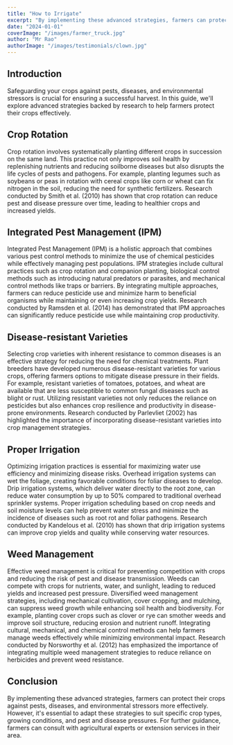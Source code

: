```yaml
---
title: "How to Irrigate"
excerpt: "By implementing these advanced strategies, farmers can protect their crops against pests, diseases, and environmental stressors more effectively."
date: "2024-01-01"
coverImage: "/images/farmer_truck.jpg"
author: "Mr Rao"
authorImage: "/images/testimonials/clown.jpg"
---
```


## Introduction

Safeguarding your crops against pests, diseases, and environmental stressors is crucial for ensuring a successful harvest. In this guide, we'll explore advanced strategies backed by research to help farmers protect their crops effectively.

## Crop Rotation

Crop rotation involves systematically planting different crops in succession on the same land. This practice not only improves soil health by replenishing nutrients and reducing soilborne diseases but also disrupts the life cycles of pests and pathogens. For example, planting legumes such as soybeans or peas in rotation with cereal crops like corn or wheat can fix nitrogen in the soil, reducing the need for synthetic fertilizers. Research conducted by Smith et al. (2010) has shown that crop rotation can reduce pest and disease pressure over time, leading to healthier crops and increased yields.

## Integrated Pest Management (IPM)

Integrated Pest Management (IPM) is a holistic approach that combines various pest control methods to minimize the use of chemical pesticides while effectively managing pest populations. IPM strategies include cultural practices such as crop rotation and companion planting, biological control methods such as introducing natural predators or parasites, and mechanical control methods like traps or barriers. By integrating multiple approaches, farmers can reduce pesticide use and minimize harm to beneficial organisms while maintaining or even increasing crop yields. Research conducted by Ramsden et al. (2014) has demonstrated that IPM approaches can significantly reduce pesticide use while maintaining crop productivity.

## Disease-resistant Varieties

Selecting crop varieties with inherent resistance to common diseases is an effective strategy for reducing the need for chemical treatments. Plant breeders have developed numerous disease-resistant varieties for various crops, offering farmers options to mitigate disease pressure in their fields. For example, resistant varieties of tomatoes, potatoes, and wheat are available that are less susceptible to common fungal diseases such as blight or rust. Utilizing resistant varieties not only reduces the reliance on pesticides but also enhances crop resilience and productivity in disease-prone environments. Research conducted by Parlevliet (2002) has highlighted the importance of incorporating disease-resistant varieties into crop management strategies.

## Proper Irrigation

Optimizing irrigation practices is essential for maximizing water use efficiency and minimizing disease risks. Overhead irrigation systems can wet the foliage, creating favorable conditions for foliar diseases to develop. Drip irrigation systems, which deliver water directly to the root zone, can reduce water consumption by up to 50% compared to traditional overhead sprinkler systems. Proper irrigation scheduling based on crop needs and soil moisture levels can help prevent water stress and minimize the incidence of diseases such as root rot and foliar pathogens. Research conducted by Kandelous et al. (2010) has shown that drip irrigation systems can improve crop yields and quality while conserving water resources.

## Weed Management

Effective weed management is critical for preventing competition with crops and reducing the risk of pest and disease transmission. Weeds can compete with crops for nutrients, water, and sunlight, leading to reduced yields and increased pest pressure. Diversified weed management strategies, including mechanical cultivation, cover cropping, and mulching, can suppress weed growth while enhancing soil health and biodiversity. For example, planting cover crops such as clover or rye can smother weeds and improve soil structure, reducing erosion and nutrient runoff. Integrating cultural, mechanical, and chemical control methods can help farmers manage weeds effectively while minimizing environmental impact. Research conducted by Norsworthy et al. (2012) has emphasized the importance of integrating multiple weed management strategies to reduce reliance on herbicides and prevent weed resistance.

## Conclusion

By implementing these advanced strategies, farmers can protect their crops against pests, diseases, and environmental stressors more effectively. However, it's essential to adapt these strategies to suit specific crop types, growing conditions, and pest and disease pressures. For further guidance, farmers can consult with agricultural experts or extension services in their area.